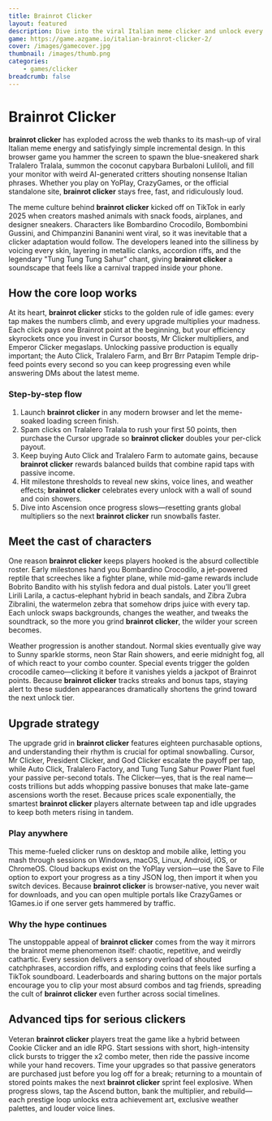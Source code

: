 ```yaml
---
title: Brainrot Clicker
layout: featured
description: Dive into the viral Italian meme clicker and unlock every chaotic character
game: https://game.azgame.io/italian-brainrot-clicker-2/
cover: /images/gamecover.jpg
thumbnail: /images/thumb.png
categories:
    - games/clicker
breadcrumb: false
---
```



# Brainrot Clicker

**brainrot clicker** has exploded across the web thanks to its mash-up of viral Italian meme energy and satisfyingly simple incremental design. In this browser game you hammer the screen to spawn the blue-sneakered shark Tralalero Tralala, summon the coconut capybara Burbaloni Luliloli, and fill your monitor with weird AI-generated critters shouting nonsense Italian phrases. Whether you play on YoPlay, CrazyGames, or the official standalone site, **brainrot clicker** stays free, fast, and ridiculously loud.

The meme culture behind **brainrot clicker** kicked off on TikTok in early 2025 when creators mashed animals with snack foods, airplanes, and designer sneakers. Characters like Bombardino Crocodilo, Bombombini Gussini, and Chimpanzini Bananini went viral, so it was inevitable that a clicker adaptation would follow. The developers leaned into the silliness by voicing every skin, layering in metallic clanks, accordion riffs, and the legendary "Tung Tung Tung Sahur" chant, giving **brainrot clicker** a soundscape that feels like a carnival trapped inside your phone.

## How the core loop works

At its heart, **brainrot clicker** sticks to the golden rule of idle games: every tap makes the numbers climb, and every upgrade multiplies your madness. Each click pays one Brainrot point at the beginning, but your efficiency skyrockets once you invest in Cursor boosts, Mr Clicker multipliers, and Emperor Clicker megaslaps. Unlocking passive production is equally important; the Auto Click, Tralalero Farm, and Brr Brr Patapim Temple drip-feed points every second so you can keep progressing even while answering DMs about the latest meme.

### Step-by-step flow

1. Launch **brainrot clicker** in any modern browser and let the meme-soaked loading screen finish.
2. Spam clicks on Tralalero Tralala to rush your first 50 points, then purchase the Cursor upgrade so **brainrot clicker** doubles your per-click payout.
3. Keep buying Auto Click and Tralalero Farm to automate gains, because **brainrot clicker** rewards balanced builds that combine rapid taps with passive income.
4. Hit milestone thresholds to reveal new skins, voice lines, and weather effects; **brainrot clicker** celebrates every unlock with a wall of sound and coin showers.
5. Dive into Ascension once progress slows—resetting grants global multipliers so the next **brainrot clicker** run snowballs faster.

## Meet the cast of characters

One reason **brainrot clicker** keeps players hooked is the absurd collectible roster. Early milestones hand you Bombardino Crocodilo, a jet-powered reptile that screeches like a fighter plane, while mid-game rewards include Bobrito Bandito with his stylish fedora and dual pistols. Later you’ll greet Lirili Larila, a cactus-elephant hybrid in beach sandals, and Zibra Zubra Zibralini, the watermelon zebra that somehow drips juice with every tap. Each unlock swaps backgrounds, changes the weather, and tweaks the soundtrack, so the more you grind **brainrot clicker**, the wilder your screen becomes.

Weather progression is another standout. Normal skies eventually give way to Sunny sparkle storms, neon Star Rain showers, and eerie midnight fog, all of which react to your combo counter. Special events trigger the golden crocodile cameo—clicking it before it vanishes yields a jackpot of Brainrot points. Because **brainrot clicker** tracks streaks and bonus taps, staying alert to these sudden appearances dramatically shortens the grind toward the next unlock tier.

## Upgrade strategy

The upgrade grid in **brainrot clicker** features eighteen purchasable options, and understanding their rhythm is crucial for optimal snowballing. Cursor, Mr Clicker, President Clicker, and God Clicker escalate the payoff per tap, while Auto Click, Tralalero Factory, and Tung Tung Sahur Power Plant fuel your passive per-second totals. The Clicker—yes, that is the real name—costs trillions but adds whopping passive bonuses that make late-game ascensions worth the reset. Because prices scale exponentially, the smartest **brainrot clicker** players alternate between tap and idle upgrades to keep both meters rising in tandem.

### Play anywhere

This meme-fueled clicker runs on desktop and mobile alike, letting you mash through sessions on Windows, macOS, Linux, Android, iOS, or ChromeOS. Cloud backups exist on the YoPlay version—use the Save to File option to export your progress as a tiny JSON log, then import it when you switch devices. Because **brainrot clicker** is browser-native, you never wait for downloads, and you can open multiple portals like CrazyGames or 1Games.io if one server gets hammered by traffic.

### Why the hype continues

The unstoppable appeal of **brainrot clicker** comes from the way it mirrors the brainrot meme phenomenon itself: chaotic, repetitive, and weirdly cathartic. Every session delivers a sensory overload of shouted catchphrases, accordion riffs, and exploding coins that feels like surfing a TikTok soundboard. Leaderboards and sharing buttons on the major portals encourage you to clip your most absurd combos and tag friends, spreading the cult of **brainrot clicker** even further across social timelines.

## Advanced tips for serious clickers

Veteran **brainrot clicker** players treat the game like a hybrid between Cookie Clicker and an idle RPG. Start sessions with short, high-intensity click bursts to trigger the x2 combo meter, then ride the passive income while your hand recovers. Time your upgrades so that passive generators are purchased just before you log off for a break; returning to a mountain of stored points makes the next **brainrot clicker** sprint feel explosive. When progress slows, tap the Ascend button, bank the multiplier, and rebuild—each prestige loop unlocks extra achievement art, exclusive weather palettes, and louder voice lines.
